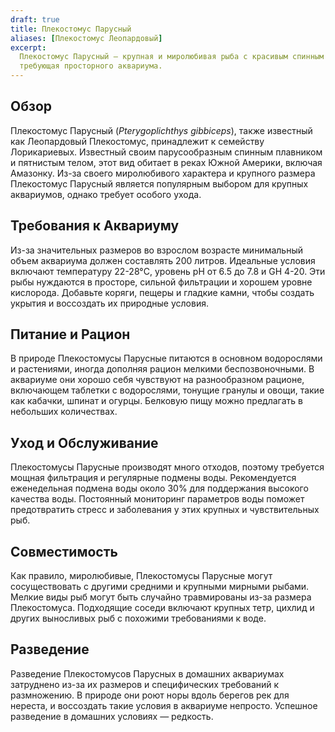 ```yaml
---
draft: true
title: Плекостомус Парусный
aliases: [Плекостомус Леопардовый]
excerpt:
  Плекостомус Парусный — крупная и миролюбивая рыба с красивым спинным плавником, обитающая в реках Южной Америки и
  требующая просторного аквариума.
---
```


## Обзор

Плекостомус Парусный (_Pterygoplichthys gibbiceps_), также известный как Леопардовый Плекостомус, принадлежит к
семейству Лорикариевых. Известный своим парусообразным спинным плавником и пятнистым телом, этот вид обитает в реках
Южной Америки, включая Амазонку. Из-за своего миролюбивого характера и крупного размера Плекостомус Парусный является
популярным выбором для крупных аквариумов, однако требует особого ухода.

## Требования к Аквариуму

Из-за значительных размеров во взрослом возрасте минимальный объем аквариума должен составлять 200 литров. Идеальные
условия включают температуру 22-28°C, уровень pH от 6.5 до 7.8 и GH 4-20. Эти рыбы нуждаются в просторе, сильной
фильтрации и хорошем уровне кислорода. Добавьте коряги, пещеры и гладкие камни, чтобы создать укрытия и воссоздать их
природные условия.

## Питание и Рацион

В природе Плекостомусы Парусные питаются в основном водорослями и растениями, иногда дополняя рацион мелкими
беспозвоночными. В аквариуме они хорошо себя чувствуют на разнообразном рационе, включающем таблетки с водорослями,
тонущие гранулы и овощи, такие как кабачки, шпинат и огурцы. Белковую пищу можно предлагать в небольших количествах.

## Уход и Обслуживание

Плекостомусы Парусные производят много отходов, поэтому требуется мощная фильтрация и регулярные подмены воды.
Рекомендуется еженедельная подмена воды около 30% для поддержания высокого качества воды. Постоянный мониторинг
параметров воды поможет предотвратить стресс и заболевания у этих крупных и чувствительных рыб.

## Совместимость

Как правило, миролюбивые, Плекостомусы Парусные могут сосуществовать с другими средними и крупными мирными рыбами.
Мелкие виды рыб могут быть случайно травмированы из-за размера Плекостомуса. Подходящие соседи включают крупных тетр,
цихлид и других выносливых рыб с похожими требованиями к воде.

## Разведение

Разведение Плекостомусов Парусных в домашних аквариумах затруднено из-за их размеров и специфических требований к
размножению. В природе они роют норы вдоль берегов рек для нереста, и воссоздать такие условия в аквариуме непросто.
Успешное разведение в домашних условиях — редкость.
